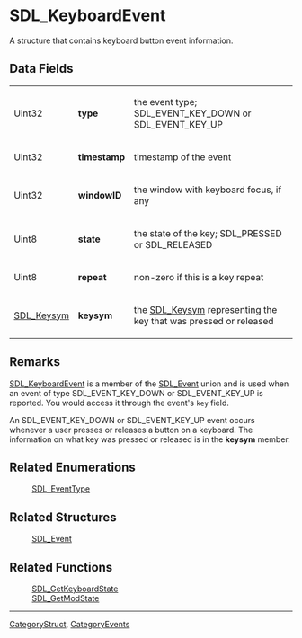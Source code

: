 
= SDL_KeyboardEvent =
A structure that contains keyboard button event information.


== Data Fields ==
{|
|Uint32
|'''type'''
|the event type; SDL_EVENT_KEY_DOWN or SDL_EVENT_KEY_UP
|-
|Uint32
|'''timestamp'''
|timestamp of the event
|-
|Uint32
|'''windowID'''
|the window with keyboard focus, if any
|-
|Uint8
|'''state'''
|the state of the key; SDL_PRESSED or SDL_RELEASED
|-
|Uint8
|'''repeat'''
|non-zero if this is a key repeat
|-
|[[SDL_Keysym]]
|'''keysym'''
|the [[SDL_Keysym]] representing the key that was pressed or released
|}

== Remarks ==
[[SDL_KeyboardEvent]] is a member of the [[SDL_Event]] union and is used when an event of type SDL_EVENT_KEY_DOWN or SDL_EVENT_KEY_UP is reported.  You would access it through the event's <code>key</code> field. 

An SDL_EVENT_KEY_DOWN or SDL_EVENT_KEY_UP event occurs whenever a user presses or releases a button on a keyboard. The information on what key was pressed or released is in the '''keysym''' member.

== Related Enumerations ==
:[[SDL_EventType]]

== Related Structures ==
:[[SDL_Event]]

== Related Functions ==
:[[SDL_GetKeyboardState]]
:[[SDL_GetModState]]

----
[[CategoryStruct]], [[CategoryEvents]]
